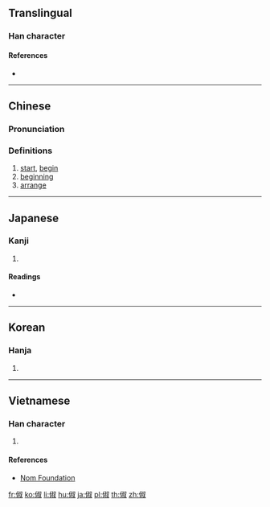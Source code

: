 ==Translingual==

===Han character===
{{Han char|rn=9|rad=人|as=08|sn=10|four=27240|canj=OYFE|ids=⿰亻叔}}

====References====
* {{Han ref|kx=0106.170|dkj=00732|dj=0226.110|hdz=10175.010|uh=4FF6|ud=20470|bh=D0D4|bd=53460}}

----

==Chinese==
{{zh-forms}}

===Pronunciation===
{{zh-pron
|m=chù
|c=cuk1,suk6,tik1
|mc=y
|oc=y
|ma=
|cat=v,n
}}

===Definitions===
# [[start]], [[begin]]
# [[beginning]]
# [[arrange]]

----

==Japanese==

===Kanji===
{{ja-kanji|grade=|rs=人08}}

# {{defn|lang=ja|sort=人08}}

====Readings====
* {{ja-readings|goon=[[しゅく]] (shuku), [[ちゃく]] (chaku)|kanon=[[しゅく]] (shuku), [[てき]] (teki)|kun=[[よい]] (yoi), [[はじめ]] (hajime)}}

----

==Korean==

===Hanja===
{{ko-hanja|hangeul=[[숙]], [[척]]|rv=suk, cheok|mr=suk, ch'ŏk}}

# {{defn|lang=ko|sort=人08}}

----

==Vietnamese==

===Han character===
{{vi-hantu|[[thích]], [[thục]]|rs=人08}}

# {{defn|lang=vi|sort=人08}}

====References====
* [http://nomfoundation.org/common/nom_details.php?codepoint=4ff6 Nom Foundation]

[[fr:俶]]
[[ko:俶]]
[[li:俶]]
[[hu:俶]]
[[ja:俶]]
[[pl:俶]]
[[th:俶]]
[[zh:俶]]